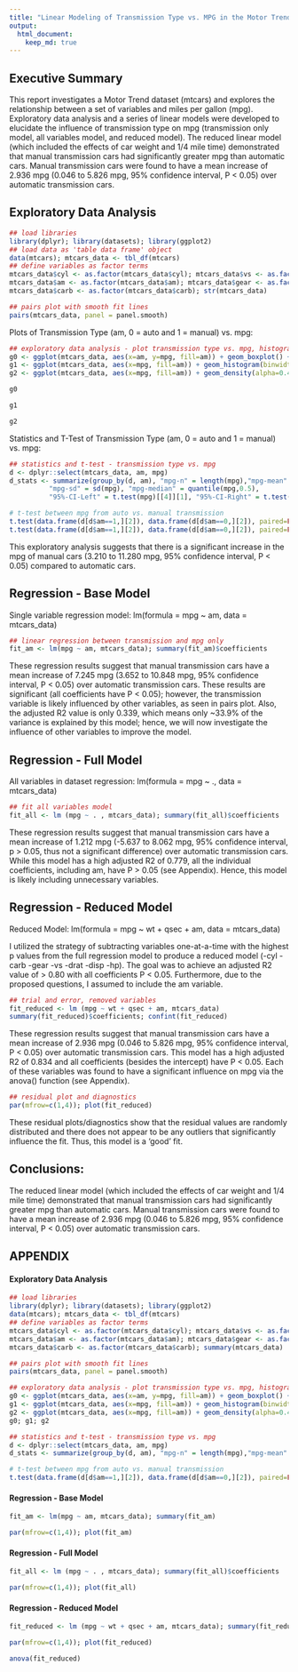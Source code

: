 ```yaml
---
title: "Linear Modeling of Transmission Type vs. MPG in the Motor Trend Dataset (mtcars)"
output: 
  html_document:
    keep_md: true
---
```


## Executive Summary

This report investigates a Motor Trend dataset (mtcars) and explores the relationship between a set of variables and miles per gallon (mpg). Exploratory data analysis and a series of linear models were developed to elucidate the influence of transmission type on mpg (transmission only model, all variables model, and reduced model). The reduced linear model (which included the effects of car weight and 1/4 mile time) demonstrated that manual transmission cars had significantly greater mpg than automatic cars. Manual transmission cars were found to have a mean increase of 2.936 mpg (0.046 to 5.826 mpg, 95% confidence interval, P < 0.05) over automatic transmission cars.

## Exploratory Data Analysis

```r
## load libraries
library(dplyr); library(datasets); library(ggplot2)
## load data as 'table data frame' object
data(mtcars); mtcars_data <- tbl_df(mtcars)
## define variables as factor terms 
mtcars_data$cyl <- as.factor(mtcars_data$cyl); mtcars_data$vs <- as.factor(mtcars_data$vs)
mtcars_data$am <- as.factor(mtcars_data$am); mtcars_data$gear <- as.factor(mtcars_data$gear)
mtcars_data$carb <- as.factor(mtcars_data$carb); str(mtcars_data)
```

```r
## pairs plot with smooth fit lines
pairs(mtcars_data, panel = panel.smooth)
```

Plots of Transmission Type (am, 0 = auto and 1 = manual) vs. mpg:

```r
## exploratory data analysis - plot transmission type vs. mpg, histogram + density plots
g0 <- ggplot(mtcars_data, aes(x=am, y=mpg, fill=am)) + geom_boxplot() + theme_bw() + guides(fill=FALSE)
g1 <- ggplot(mtcars_data, aes(x=mpg, fill=am)) + geom_histogram(binwidth=2, alpha=0.4, position="identity") + theme_bw()
g2 <- ggplot(mtcars_data, aes(x=mpg, fill=am)) + geom_density(alpha=0.4) + theme_bw()
```

```r
g0
```

```r
g1
```

```r
g2
```
Statistics and T-Test of Transmission Type (am, 0 = auto and 1 = manual) vs. mpg:

```r
## statistics and t-test - transmission type vs. mpg
d <- dplyr::select(mtcars_data, am, mpg)
d_stats <- summarize(group_by(d, am), "mpg-n" = length(mpg),"mpg-mean" = mean(mpg),
          "mpg-sd" = sd(mpg), "mpg-median" = quantile(mpg,0.5),
          "95%-CI-Left" = t.test(mpg)[[4]][1], "95%-CI-Right" = t.test(mpg)[[4]][2] ); d_stats
```

```r
# t-test between mpg from auto vs. manual transmission 
t.test(data.frame(d[d$am==1,][2]), data.frame(d[d$am==0,][2]), paired=FALSE, var.equal=FALSE)$method
t.test(data.frame(d[d$am==1,][2]), data.frame(d[d$am==0,][2]), paired=FALSE, var.equal=FALSE)$conf.int
```

This exploratory analysis suggests that there is a significant increase in the mpg of manual cars (3.210 to 11.280 mpg, 95% confidence interval, P < 0.05) compared to automatic cars.

## Regression - Base Model 

Single variable regression model: lm(formula = mpg ~ am, data = mtcars_data)

```r
## linear regression between transmission and mpg only
fit_am <- lm(mpg ~ am, mtcars_data); summary(fit_am)$coefficients
```

These regression results suggest that manual transmission cars have a mean increase of 7.245 mpg (3.652 to 10.848 mpg, 95% confidence interval, P < 0.05) over automatic transmission cars. These results are significant (all coefficients have P < 0.05); however, the transmission variable is likely influenced by other variables, as seen in pairs plot. Also, the adjusted R2 value is only 0.339, which means only ~33.9% of the variance is explained by this model; hence, we will now investigate the influence of other variables to improve the model. 

## Regression - Full Model 

All variables in dataset regression: lm(formula = mpg ~ ., data = mtcars_data)

```r
## fit all variables model 
fit_all <- lm (mpg ~ . , mtcars_data); summary(fit_all)$coefficients
```

These regression results suggest that manual transmission cars have a mean increase of 1.212 mpg (-5.637 to 8.062 mpg, 95% confidence interval, p > 0.05, thus not a significant difference) over automatic transmission cars. While this model has a high adjusted R2 of 0.779, all the individual coefficients, including am, have P > 0.05 (see Appendix). Hence, this model is likely including unnecessary variables. 

## Regression - Reduced Model

Reduced Model: lm(formula = mpg ~ wt + qsec + am, data = mtcars_data)

I utilized the strategy of subtracting variables one-at-a-time with the highest p values from the full regression model to produce a reduced model (-cyl -carb -gear -vs -drat -disp -hp). The goal was to achieve an adjusted R2 value of > 0.80 with all coefficients P < 0.05. Furthermore, due to the proposed questions, I assumed to include the am variable.

```r
## trial and error, removed variables
fit_reduced <- lm (mpg ~ wt + qsec + am, mtcars_data)
summary(fit_reduced)$coefficients; confint(fit_reduced)
```

These regression results suggest that manual transmission cars have a mean increase of 2.936 mpg (0.046 to 5.826 mpg, 95% confidence interval, P < 0.05) over automatic transmission cars. This model has a high adjusted R2 of 0.834 and all coefficients (besides the intercept) have P < 0.05. Each of these variables was found to have a significant influence on mpg via the anova() function (see Appendix). 

```r
## residual plot and diagnostics 
par(mfrow=c(1,4)); plot(fit_reduced)
```

These residual plots/diagnostics show that the residual values are randomly distributed and there does not appear to be any outliers that significantly influence the fit. Thus, this model is a 'good' fit. 

## Conclusions:

The reduced linear model (which included the effects of car weight and 1/4 mile time) demonstrated that manual transmission cars had significantly greater mpg than automatic cars. Manual transmission cars were found to have a mean increase of 2.936 mpg (0.046 to 5.826 mpg, 95% confidence interval, P < 0.05) over automatic transmission cars.

## APPENDIX

#### Exploratory Data Analysis

```r
## load libraries
library(dplyr); library(datasets); library(ggplot2)
data(mtcars); mtcars_data <- tbl_df(mtcars)
## define variables as factor terms 
mtcars_data$cyl <- as.factor(mtcars_data$cyl); mtcars_data$vs <- as.factor(mtcars_data$vs)
mtcars_data$am <- as.factor(mtcars_data$am); mtcars_data$gear <- as.factor(mtcars_data$gear)
mtcars_data$carb <- as.factor(mtcars_data$carb); summary(mtcars_data)
```

```r
## pairs plot with smooth fit lines
pairs(mtcars_data, panel = panel.smooth)
```

```r
## exploratory data analysis - plot transmission type vs. mpg, histogram + density plots
g0 <- ggplot(mtcars_data, aes(x=am, y=mpg, fill=am)) + geom_boxplot() + theme_bw() + guides(fill=FALSE)
g1 <- ggplot(mtcars_data, aes(x=mpg, fill=am)) + geom_histogram(binwidth=2, alpha=0.4, position="identity") + theme_bw()
g2 <- ggplot(mtcars_data, aes(x=mpg, fill=am)) + geom_density(alpha=0.4) + theme_bw()
g0; g1; g2
```

```r
## statistics and t-test - transmission type vs. mpg
d <- dplyr::select(mtcars_data, am, mpg)
d_stats <- summarize(group_by(d, am), "mpg-n" = length(mpg),"mpg-mean" = mean(mpg),"mpg-sd" = sd(mpg), "mpg-median" = quantile(mpg,0.5), "95%-CI-Left" = t.test(mpg)[[4]][1], "95%-CI-Right" = t.test(mpg)[[4]][2] ); d_stats
```

```r
# t-test between mpg from auto vs. manual transmission 
t.test(data.frame(d[d$am==1,][2]), data.frame(d[d$am==0,][2]), paired=FALSE, var.equal=FALSE)
```

#### Regression - Base Model 

```r
fit_am <- lm(mpg ~ am, mtcars_data); summary(fit_am)
```

```r
par(mfrow=c(1,4)); plot(fit_am)
```

#### Regression - Full Model 

```r
fit_all <- lm (mpg ~ . , mtcars_data); summary(fit_all)$coefficients
```

```r
par(mfrow=c(1,4)); plot(fit_all)
```

#### Regression - Reduced Model

```r
fit_reduced <- lm (mpg ~ wt + qsec + am, mtcars_data); summary(fit_reduced); confint(fit_reduced)
```

```r
par(mfrow=c(1,4)); plot(fit_reduced)
```

```r
anova(fit_reduced)
```